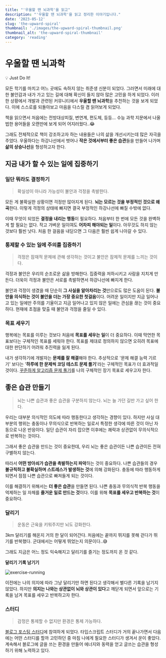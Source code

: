 ```yaml
---
title: "'우울할 땐 뇌과학'을 읽고"
description: "'우울할 땐 뇌과학'을 읽고 정리한 이야기입니다."
date: '2023-05-12'
slug: 'the-upward-spiral'
thumbnail: './images/the-upward-spiral-thumbnail.png'
thumbnail_alt: 'the-upward-spiral-thumbnail'
category: 'reading'
---
```


# 우울할 땐 뇌과학

<Callout>💡 Just Do It!</Callout>

모든 학기를 마치고 어느 곳에도 속하지 않는 취준생 신분이 되었다.
그러면서 미래에 대한 불안감과 내가 가고 있는 길에 대해 확신이 들지 않아 많은 고민을 하게 되었다.
이러한 상황에서 개발과 관련된 커뮤니티에서 **우울할 땐 뇌과학**을 추천하는 것을 보게 되었다.
이에 스스로를 되돌아보고 마음을 다스릴 겸 읽어보게 되었다.

책을 읽으면서 처음에는 전방대상피질, 변연계, 편도체, 등등... 수능 과학 지문에서 나올 법한 용어들을 오랜만에 보게 되어 어지러웠다..😂

그래도 전체적으로 책이 강조하고자 하는 내용들은 나의 삶을 개선시키는데 많은 자극을 주었다.
우울하다는 하강나선에서 벗어나 **작은 것에서부터 좋은 습관**들을 만들어 나가며 **삶의 상승나선**을 형성하고자 한다.

## 지금 내가 할 수 있는 일에 집중하기

### 일단 뭐라도 결정하기

> 확실성이 아니라 가능성이 불안과 걱정을 촉발한다.

모든 게 불확실한 상황이면 걱정만 많아지게 된다.
**뇌는 모르는 것을 부정적인 것으로 왜곡**한다.
이렇게 걱정의 상태에 빠지면 결국 부정적인 하강나선에 빠질 수밖에 없다.

이때 무엇이 되었든 **결정을 내리는 행동**이 필요하다.
처음부터 한 번에 모든 것을 완벽하게 할 필요는 없다.
작고 가벼운 일이여도 **어차피 해야되는 일**이다.
아무것도 하지 않는 것보다 훨씬 낫다.
처음 한 걸음을 내딛으면 그 다음은 훨씬 쉽게 나아갈 수 있다.

### 통제할 수 있는 일에 주의를 집중하기

> 걱정은 잠재적 문제에 관해 생각하는 것이고 불안은 잠제적 문제를 느끼는 것이다.

걱정과 불안은 우리의 순조로운 삶을 방해한다.
집중력을 저하시키고 사람을 지치게 만든다.
더욱이 걱정과 불안은 서로를 촉발하면서 하강나선에 빠지게 한다.

불안과 걱정이 생겼을 때 단순히 **그 사실을 알아차리는 것**만으로도 많은 도움이 된다.
**불안을 의식하는 것이 불안을 더는 가장 중요한 첫걸음**이다.
어려운 일이지만 지금 일어나고 있는 일에만 주의를 기울이고 지금 일어나고 있지 않은 일에는 관심을 끊는 것이 중요하다.
현재에 초점을 맞출 때 불안과 걱정을 줄일 수 있다.

### 목표 세우기

행복에는 목표를 이루는 것보다 처음에 **목표를 세우는 일**이 더 중요하다.
이때 막연한 목표보다는 구체적인 목표를 세워야 한다.
목표를 제대로 정의하지 않으면 오히려 목표에 대한 판단하기 어려워 추진력을 잃게 된다.

내가 생각하기에 개발자는 **문제를 잘 해결**해야 한다.
추상적으로 '문제 해결 능력 기르기' 보다는 '**하루에 한 문제씩 코딩 테스트 문제 풀기**'라는 구체적인 목표가 더 효과적일 것이다.
[꾸준하게 알고리즘 문제 풀기](https://github.com/jgjgill/algorithm-study)를 나의 구체적인 장기 목표로 세우고자 한다.

## 좋은 습관 만들기

> 뇌는 나쁜 습관과 좋은 습관을 구분하지 않는다.
> 뇌는 늘 가던 길만 가고 싶어 한다.

우리는 대부분 의식적인 의도에 따라 행동한다고 생각하는 경향이 있다.
하지만 사실 대부분의 행위는 충동이나 무의식으로 반복하는 일로서 특정한 생각에 따른 것이 아닌 자동으로 나온 반응이다.
일단 습관이 자리 잡으면 이후에는 쾌락과 상관없이 무의식적으로 반복하는 것이다.

그래서 좋은 습관을 만드는 것이 중요한데,
우리 뇌는 좋은 습관이든 나쁜 습관이든 전혀 구별하지 않는다.

따라서 **어떤 방아쇠가 습관을 촉발하는지 파악**하는 것이 중요하다.
나쁜 습관들의 경우 **불규칙하고 불확실하며 스트레스가 발생하는 것**에 의해 강화된다.
충동에 따라 행동하게 되면서 점점 나쁜 습관으로 빠져들게 되는 것이다.

이를 해결하기 위해서는 **더 좋은 습관**을 만들면 된다.
나쁜 충동과 무의식적 반복 행동을 억제하는 일 자체를 **즐거운 일로 만드는 것**이다.
이를 위해 **목표를 세우고 반복하는 것**이 중요하다.

### 달리기

> 운동은 근육을 키워주지만 뇌도 강화한다.

3km 달리기를 해온지 거의 한 달이 되어간다.
처음에는 끝까지 뛰지를 못해 걷다가 뛰기를 반복했다.
군대에서는 어떻게 뛰었는지 의문이다..😅

그래도 지금은 어느 정도 익숙해지고 달리기를 즐기는 정도까지 온 것 같다.

**달리기 기록 남기기**

<Image
  src="https://raw.githubusercontent.com/jgjgill/blog/main/contents/reading/the-upward-spiral/images/exercise-running.png"
  alt="exercise-running"
/>

이전에는 나의 의지에 따라 그냥 달리기만 하면 된다고 생각해서 별다른 기록을 남기지 않았다.
하지만 **의지는 나와는 상관없이 뇌와 상관이 있다**고 깨닫게 되면서 앞으로는 기록을 남겨 목표를 세우고 반복하고자 한다.

### 스터디

> 감정은 통제할 수 없지만 환경은 통제 가능하다.

[블로그 포스팅 스터디](https://github.com/Meet-Coder-Study/posting-review)에 참여하게 되었다.
타입스크립트 스터디가 거의 끝나가면서 다음에는 어떤 스터디를 할까 고민하던 중 마침 나에게 필요한 스터디가 생겨서 운이 좋았다.
계속해서 블로그에 글을 쓰는 환경을 만들어 에너지와 동력을 얻고 글쓰는 습관을 형성하기 위해 노력하고 있다.

